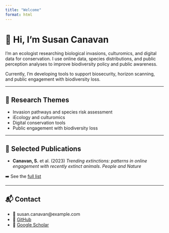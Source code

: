 ```yaml
---
title: "Welcome"
format: html
---
```


# 👋 Hi, I'm Susan Canavan

I’m an ecologist researching biological invasions, culturomics, and digital data for conservation. I use online data, species distributions, and public perception analyses to improve biodiversity policy and public awareness.

Currently, I’m developing tools to support biosecurity, horizon scanning, and public engagement with biodiversity loss.

---

## 🔬 Research Themes

- Invasion pathways and species risk assessment
- iEcology and culturomics
- Digital conservation tools
- Public engagement with biodiversity loss

---

## 📝 Selected Publications

- **Canavan, S.** et al. (2023) *Trending extinctions: patterns in online engagement with recently extinct animals*. *People and Nature*

➡️ See the [full list](publications.qmd)

---

## 📬 Contact

- 📧 susan.canavan@example.com  
- 🧭 [GitHub](https://github.com/sucanavan)  
- 🔗 [Google Scholar](#)